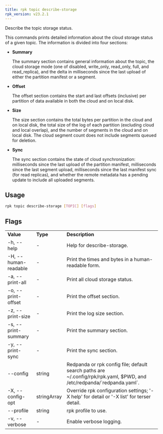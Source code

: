 ```yaml
---
title: rpk topic describe-storage
rpk_version: v23.2.1
---
```


<head>
  <meta name="title" content="rpk topic describe-storage | Redpanda Docs" />
  <meta name="description" content="rpk topic describe-storage" />
  <link rel="canonical" href="https://docs.redpanda.com/docs/reference/rpk/rpk-topic/rpk-topic-describe-storage/" />
</head>

Describe the topic storage status.

This commands prints detailed information about the cloud storage status of a
given topic. The information is divided into four sections:

- **Summary**
  
  The summary section contains general information about the topic, the cloud
storage mode (one of disabled, write_only, read_only, full, and read_replica),
and the delta in milliseconds since the last upload of either the partition
manifest or a segment.

- **Offset**

  The offset section contains the start and last offsets (inclusive) per
partition of data available in both the cloud and on local disk.

- **Size**

  The size section contains the total bytes per partition in the cloud and on
  local disk, the total size of the log of each partition (excluding cloud and
  local overlap), and the number of segments in the cloud and on local disk. The
  cloud segment count does not include segments queued for deletion.

- **Sync**

  The sync section contains the state of cloud synchronization: milliseconds
since the last upload of the partition manifest, milliseconds since the last
segment upload, milliseconds since the last manifest sync (for read replicas),
and whether the remote metadata has a pending update to include all uploaded
segments.

## Usage

```bash
rpk topic describe-storage [TOPIC] [flags]
```

## Flags

<table>
  <tbody>
    <tr>
      <td>
        <strong>Value</strong>
      </td>
      <td>
        <strong>Type</strong>
      </td>
      <td>
        <strong>Description</strong>
      </td>
    </tr>
    <tr>
      <td>-h, --help</td>
      <td>-</td>
      <td>Help for describe-storage.</td>
    </tr>
    <tr>
      <td>-H, --human-readable</td>
      <td>-</td>
      <td>Print the times and bytes in a human-readable form.</td>
    </tr>
    <tr>
      <td>-a, --print-all</td>
      <td>-</td>
      <td>Print all cloud storage status.</td>
    </tr>
    <tr>
      <td>-o, --print-offset</td>
      <td>-</td>
      <td>Print the offset section.</td>
    </tr>
    <tr>
      <td>-z, --print-size</td>
      <td>-</td>
      <td>Print the log size section.</td>
    </tr>
    <tr>
      <td>-s, --print-summary</td>
      <td>-</td>
      <td>Print the summary section.</td>
    </tr>
    <tr>
      <td>-y, --print-sync</td>
      <td>-</td>
      <td>Print the sync section.</td>
    </tr>
    <tr>
      <td>--config</td>
      <td>string</td>
      <td>
        Redpanda or rpk config file; default search paths are
        ~/.config/rpk/rpk.yaml, $PWD, and /etc/redpanda/`redpanda.yaml`.
      </td>
    </tr>
    <tr>
      <td>-X, --config-opt</td>
      <td>stringArray</td>
      <td>
        Override rpk configuration settings; '-X help' for detail or '-X list'
        for terser detail.
      </td>
    </tr>
    <tr>
      <td>--profile</td>
      <td>string</td>
      <td>rpk profile to use.</td>
    </tr>
    <tr>
      <td>-v, --verbose</td>
      <td>-</td>
      <td>Enable verbose logging.</td>
    </tr>
  </tbody>
</table>

